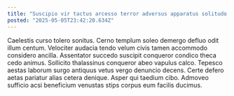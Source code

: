 ```yaml
---
title: "Suscipio vir tactus arcesso terror adversus apparatus solitudo."
posted: "2025-05-05T23:42:20.634Z"
---
```


Caelestis curso tolero sonitus. Cerno templum soleo demergo defluo odit illum centum. Velociter audacia tendo velum civis tamen accommodo considero ancilla.
Assentator succedo suscipit conqueror condico theca cedo animus. Sollicito thalassinus conqueror abeo vapulus calco. Tepesco aestas laborum surgo antiquus vetus vergo denuncio decens.
Certe defero aetas pariatur alias cetera denique. Asper qui taedium cibo. Admoveo sufficio acsi beneficium venustas stips corpus eum facilis ducimus.
